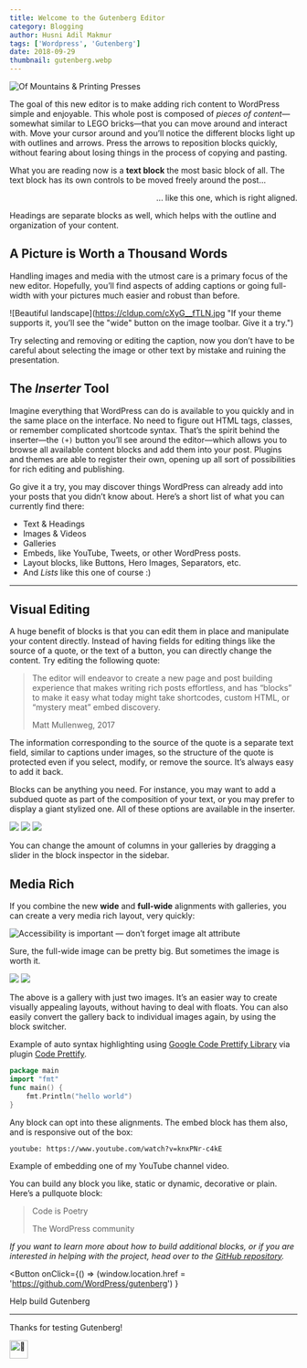 ```yaml
---
title: Welcome to the Gutenberg Editor
category: Blogging
author: Husni Adil Makmur
tags: ['Wordpress', 'Gutenberg']
date: 2018-09-29
thumbnail: gutenberg.webp
---
```



![Of Mountains & Printing Presses](https://cldup.com/Fz-ASbo2s3.jpg 'Of Mountains & Printing Presses')

The goal of this new editor is to make adding rich content to WordPress simple and enjoyable. This whole post is composed of _pieces of content_—somewhat similar to LEGO bricks—that you can move around and interact with. Move your cursor around and you’ll notice the different blocks light up with outlines and arrows. Press the arrows to reposition blocks quickly, without fearing about losing things in the process of copying and pasting.

What you are reading now is a **text block** the most basic block of all. The text block has its own controls to be moved freely around the post...

<p style='text-align: right'>... like this one, which is right aligned.</p>

Headings are separate blocks as well, which helps with the outline and organization of your content.

## A Picture is Worth a Thousand Words

Handling images and media with the utmost care is a primary focus of the new editor. Hopefully, you’ll find aspects of adding captions or going full-width with your pictures much easier and robust than before.

![Beautiful landscape](https://cldup.com/cXyG__fTLN.jpg "If your theme supports it, you’ll see the "wide" button on the image toolbar. Give it a try.")

Try selecting and removing or editing the caption, now you don’t have to be careful about selecting the image or other text by mistake and ruining the presentation.

## The _Inserter_ Tool

Imagine everything that WordPress can do is available to you quickly and in the same place on the interface. No need to figure out HTML tags, classes, or remember complicated shortcode syntax. That’s the spirit behind the inserter—the `(+)` button you’ll see around the editor—which allows you to browse all available content blocks and add them into your post. Plugins and themes are able to register their own, opening up all sort of possibilities for rich editing and publishing.

Go give it a try, you may discover things WordPress can already add into your posts that you didn’t know about. Here’s a short list of what you can currently find there:

- Text & Headings
- Images & Videos
- Galleries
- Embeds, like YouTube, Tweets, or other WordPress posts.
- Layout blocks, like Buttons, Hero Images, Separators, etc.
- And _Lists_ like this one of course :)

---

## Visual Editing

A huge benefit of blocks is that you can edit them in place and manipulate your content directly. Instead of having fields for editing things like the source of a quote, or the text of a button, you can directly change the content. Try editing the following quote:

> The editor will endeavor to create a new page and post building experience that makes writing rich posts effortless, and has “blocks” to make it easy what today might take shortcodes, custom HTML, or “mystery meat” embed discovery.
>
> Matt Mullenweg, 2017

The information corresponding to the source of the quote is a separate text field, similar to captions under images, so the structure of the quote is protected even if you select, modify, or remove the source. It’s always easy to add it back.

Blocks can be anything you need. For instance, you may want to add a subdued quote as part of the composition of your text, or you may prefer to display a giant stylized one. All of these options are available in the inserter.

![](https://cldup.com/n0g6ME5VKC.jpg)
![](https://cldup.com/ZjESfxPI3R.jpg)
![](https://cldup.com/EKNF8xD2UM.jpg)

You can change the amount of columns in your galleries by dragging a slider in the block inspector in the sidebar.

## Media Rich

If you combine the new **wide** and **full-wide** alignments with galleries, you can create a very media rich layout, very quickly:

![Accessibility is important — don’t forget image alt attribute](https://cldup.com/8lhI-gKnI2.jpg 'Accessibility is important — don’t forget image alt attribute')

Sure, the full-wide image can be pretty big. But sometimes the image is worth it.

![](https://cldup.com/_rSwtEeDGD.jpg)
![](https://cldup.com/L-cC3qX2DN.jpg)

The above is a gallery with just two images. It’s an easier way to create visually appealing layouts, without having to deal with floats. You can also easily convert the gallery back to individual images again, by using the block switcher.

Example of auto syntax highlighting using [Google Code Prettify Library](https://github.com/google/code-prettify) via plugin [Code Prettify](https://wordpress.org/plugins/code-prettify).

```go
package main
import "fmt"
func main() {
    fmt.Println("hello world")
}
```

Any block can opt into these alignments. The embed block has them also, and is responsive out of the box:

`youtube: https://www.youtube.com/watch?v=knxPNr-c4kE`

Example of embedding one of my YouTube channel video.

You can build any block you like, static or dynamic, decorative or plain. Here’s a pullquote block:

> Code is Poetry
>
> The WordPress community

_If you want to learn more about how to build additional blocks, or if you are interested in helping with the project, head over to the [GitHub repository](https://github.com/WordPress/gutenberg)._

<Button
  onClick={() =>
    (window.location.href = 'https://github.com/WordPress/gutenberg')
  }
>
  Help build Gutenberg
</Button>

---

Thanks for testing Gutenberg!

<img
  src='https://s.w.org/images/core/emoji/2.3/svg/1f44b.svg'
  width='32px'
  alt='👋'
/>
